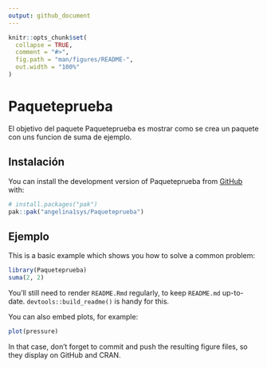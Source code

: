 ```yaml
---
output: github_document
---
```


<!-- README.md is generated from README.Rmd. Please edit that file -->

```r
knitr::opts_chunk$set(
  collapse = TRUE,
  comment = "#>",
  fig.path = "man/figures/README-",
  out.width = "100%"
)
```

# Paqueteprueba

<!-- badges: start -->
<!-- badges: end -->

El objetivo del paquete Paqueteprueba es mostrar como se crea un paquete con uns funcion de suma de ejemplo.

## Instalación

You can install the development version of Paqueteprueba from [GitHub](https://github.com/) with:

``` r
# install.packages("pak")
pak::pak("angelina1sys/Paqueteprueba")
```

## Ejemplo

This is a basic example which shows you how to solve a common problem:

```r
library(Paqueteprueba)
suma(2, 2)
```

You'll still need to render `README.Rmd` regularly, to keep `README.md` up-to-date. `devtools::build_readme()` is handy for this.

You can also embed plots, for example:

```r
plot(pressure)
```

In that case, don't forget to commit and push the resulting figure files, so they display on GitHub and CRAN.
